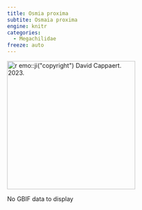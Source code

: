 ```yaml
---
title: Osmia proxima
subtite: Osmaia proxima
engine: knitr
categories:
  - Megachilidae
freeze: auto
---
```

[![`r emo::ji("copyright")` David Cappaert. 2023.](https://inaturalist-open-data.s3.amazonaws.com/photos/336409860/large.jpg){height=300}](https://inaturalist.ca/observations/191724256)

No GBIF data to display
